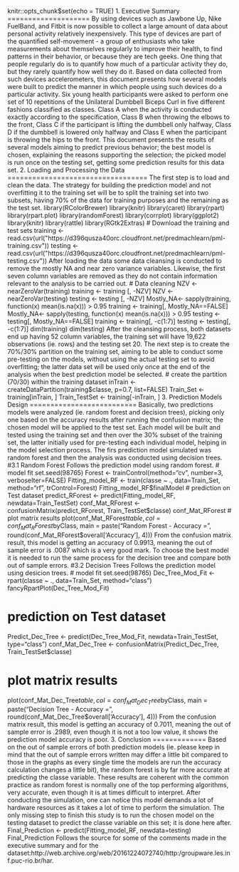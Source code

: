 knitr::opts_chunk$set(echo = TRUE)
1.	Executive Summary ==================== By using devices such as Jawbone Up, Nike FuelBand, and Fitbit is now possible to collect a large amount of data about personal activity relatively inexpensively. This type of devices are part of the quantified self-movement - a group of enthusiasts who take measurements about themselves regularly to improve their health, to find patterns in their behavior, or because they are tech geeks. One thing that people regularly do is to quantify how much of a particular activity they do, but they rarely quantify how well they do it. Based on data collected from such devices accelerometers, this document presents how several models were built to predict the manner in which people using such devices do a particular activity. Six young health participants were asked to perform one set of 10 repetitions of the Unilateral Dumbbell Biceps Curl in five different fashions classified as classes. Class A when the activity is conducted exactly according to the specification, Class B when throwing the elbows to the front, Class C if the participant is lifting the dumbbell only halfway, Class D if the dumbbell is lowered only halfway and Class E when the participant is throwing the hips to the front. This document presents the results of several models aiming to predict previous behavior; the best model is chosen, explaining the reasons supporting the selection; the picked model is run once on the testing set, getting some prediction results for this data set.
2.	Loading and Processing the Data ================================== The first step is to load and clean the data. The strategy for building the prediction model and not overfitting it to the training set will be to split the training set into two subsets, having 70% of the data for training purposes and the remaining as the test set.
library(RColorBrewer)
library(knitr)
library(caret)
library(rpart)
library(rpart.plot)
library(randomForest)
library(corrplot)
library(ggplot2)
library(knitr)
library(rattle)
library(RGtk2Extras)
# Download the training and test sets
training <- read.csv(url("https://d396qusza40orc.cloudfront.net/predmachlearn/pml-training.csv"))
testing  <- read.csv(url("https://d396qusza40orc.cloudfront.net/predmachlearn/pml-testing.csv"))
After loading the data some data cleansing is conducted to remove the mostly NA and near zero variance variables. Likewise, the first seven column variables are removed as they do not contain information relevant to the analysis to be carried out.
# Data cleaning
NZV <- nearZeroVar(training)
training <- training [, -NZV]
NZV <- nearZeroVar(testing)
testing <- testing [, -NZV]
Mostly_NA<- sapply(training, function(x) mean(is.na(x))) > 0.95
training <- training[, Mostly_NA==FALSE]
Mostly_NA<- sapply(testing, function(x) mean(is.na(x))) > 0.95
testing <- testing[, Mostly_NA==FALSE]
training <- training[, -c(1:7)]
testing <- testing[, -c(1:7)]
dim(training)
dim(testing)
After the cleansing process, both datasets end up having 52 column variables, the training set will have 19,622 observations (ie. rows) and the testing set 20. The next step is to create the 70%/30% partition on the training set, aiming to be able to conduct some pre-testing on the models, without using the actual testing set to avoid overfitting; the latter data set will be used only once at the end of the analysis when the best prediction model be selected.
# create the partition (70/30) within the training dataset 
inTrain  <- createDataPartition(training$classe, p=0.7, list=FALSE)
Train_Set <- training[inTrain, ]
Train_TestSet  <- training[-inTrain, ]
3.	Prediction Models Design ========================== Basically, two predictions models were analyzed (ie. random forest and decision trees), picking only one based on the accuracy results after running the confusion matrix; the chosen model will be applied to the test set. Each model will be built and tested using the training set and then over the 30% subset of the training set, the latter initially used for pre-testing each individual model, helping in the model selection process. The firs prediction model simulated was random forest and then the analysis was conducted using decision trees.
#3.1 Random Forest Follows the prediction model using random forest.
# model fit
set.seed(98765)
Forest <- trainControl(method="cv", number=3, verboseIter=FALSE)
Fitting_model_RF <- train(classe ~ ., data=Train_Set, method="rf",
                          trControl=Forest)
Fitting_model_RF$finalModel
# prediction on Test dataset
predict_RForest <- predict(Fitting_model_RF, newdata=Train_TestSet)
conf_Mat_RForest <- confusionMatrix(predict_RForest, Train_TestSet$classe)
conf_Mat_RForest
# plot matrix results
plot(conf_Mat_RForest$table, col = conf_Mat_RForest$byClass, 
     main = paste("Random Forest - Accuracy =",
                  round(conf_Mat_RForest$overall['Accuracy'], 4)))
From the confusion matrix result, this model is getting an accuracy of 0.9913, meaning the out of sample error is .0087 which is a very good mark. To choose the best model it is needed to run the same process for the decision tree and compare both out of sample errors.
#3.2 Decision Trees Follows the prediction model using desicion trees.
# model fit
set.seed(98765)
Dec_Tree_Mod_Fit <- rpart(classe ~ ., data=Train_Set, method="class")
fancyRpartPlot(Dec_Tree_Mod_Fit)

# prediction on Test dataset
Predict_Dec_Tree <- predict(Dec_Tree_Mod_Fit, newdata=Train_TestSet, type="class")
conf_Mat_Dec_Tree <- confusionMatrix(Predict_Dec_Tree, Train_TestSet$classe)

# plot matrix results
plot(conf_Mat_Dec_Tree$table, col = conf_Mat_Dec_Tree$byClass, 
     main = paste("Decision Tree - Accuracy =",
                  round(conf_Mat_Dec_Tree$overall['Accuracy'], 4)))
From the confusion matrix result, this model is getting an accuracy of 0.7011, meaning the out of sample error is .2989, even though it is not a too low value, it shows the prediction model accuracy is poor.
3.	Conclusion ============= Based on the out of sample errors of both prediction models (ie. please keep in mind that the out of sample errors written may differ a little bit compared to those in the graphs as every single time the models are run the accuracy calculation changes a little bit), the random forest is by far more accurate at predicting the classe variable. These results are coherent with the common practice as random forest is normally one of the top performing algorithms, very accurate, even though it is at times difficult to interpret. After conducting the simulation, one can notice this model demands a lot of hardware resources as it takes a lot of time to perform the simulation. The only missing step to finish this study is to run the chosen model on the testing dataset to predict the classe variable on this set; it is done here after.
Final_Prediction <- predict(Fitting_model_RF, newdata=testing)
Final_Prediction
Follows the source for some of the comments made in the executive summary and for the dataset:http://web.archive.org/web/20161224072740/http:/groupware.les.inf.puc-rio.br/har.

